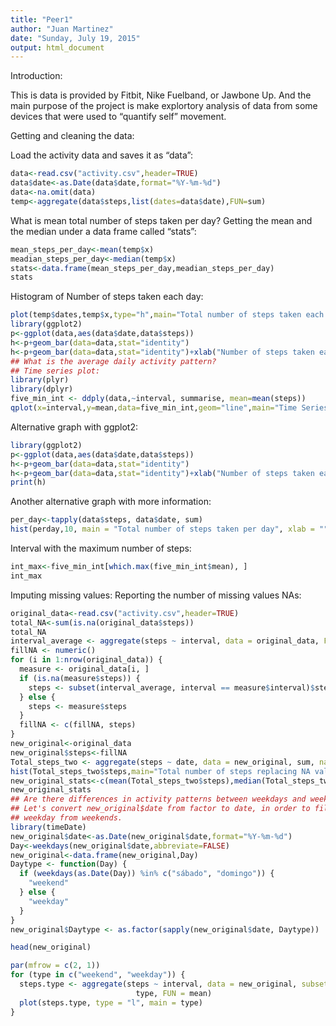 ```yaml
---
title: "Peer1"
author: "Juan Martinez"
date: "Sunday, July 19, 2015"
output: html_document
---
```

Introduction:

This is data is provided by Fitbit, Nike Fuelband, or Jawbone Up. And the main purpose of the project is make explortory analysis of data from some devices that were used to "quantify self" movement.

Getting and cleaning the data:

Load the activity data and saves it as "data":
```r
data<-read.csv("activity.csv",header=TRUE) 
data$date<-as.Date(data$date,format="%Y-%m-%d")
data<-na.omit(data)
temp<-aggregate(data$steps,list(dates=data$date),FUN=sum)
```

What is mean total number of steps taken per day?
Getting the mean and the median under a data frame called "stats":
```r
mean_steps_per_day<-mean(temp$x)
meadian_steps_per_day<-median(temp$x)
stats<-data.frame(mean_steps_per_day,meadian_steps_per_day)
stats
```

Histogram of Number of steps taken each day:

```r
plot(temp$dates,temp$x,type="h",main="Total number of steps taken each day",xlab="Dates",ylab="Steps per day")
library(ggplot2)
p<-ggplot(data,aes(data$date,data$steps))
h<-p+geom_bar(data=data,stat="identity")
h<-p+geom_bar(data=data,stat="identity")+xlab("Number of steps taken each day")+ylab("Frequency of steps taken each day")
## What is the average daily activity pattern?
## Time series plot:
library(plyr)
library(dplyr)
five_min_int <- ddply(data,~interval, summarise, mean=mean(steps))
qplot(x=interval,y=mean,data=five_min_int,geom="line",main="Time Series: Average number of steps across all days",xlab="5 minute interval",ylab="Number of Steps")
```

Alternative graph with ggplot2:

```r
library(ggplot2)
p<-ggplot(data,aes(data$date,data$steps))
h<-p+geom_bar(data=data,stat="identity")
h<-p+geom_bar(data=data,stat="identity")+xlab("Number of steps taken each day")+ylab("Frequency of steps taken each day")
print(h)
```

Another alternative graph with more information:

```r
per_day<-tapply(data$steps, data$date, sum)
hist(perday,10, main = "Total number of steps taken per day", xlab = "")
```

Interval with the maximum number of steps:

```r
int_max<-five_min_int[which.max(five_min_int$mean), ]
int_max
```
 Imputing missing values:
 Reporting the number of missing values NAs:

```r
original_data<-read.csv("activity.csv",header=TRUE)
total_NA<-sum(is.na(original_data$steps))
total_NA
interval_average <- aggregate(steps ~ interval, data = original_data, FUN = mean)
fillNA <- numeric()
for (i in 1:nrow(original_data)) {
  measure <- original_data[i, ]
  if (is.na(measure$steps)) {
    steps <- subset(interval_average, interval == measure$interval)$steps
  } else {
    steps <- measure$steps
  }
  fillNA <- c(fillNA, steps)
}
new_original<-original_data
new_original$steps<-fillNA
Total_steps_two <- aggregate(steps ~ date, data = new_original, sum, na.rm = TRUE)
hist(Total_steps_two$steps,main="Total number of steps replacing NA values by the mean",xlab="Number of steps",col="green")
new_original_stats<-c(mean(Total_steps_two$steps),median(Total_steps_two$steps))
new_original_stats
## Are there differences in activity patterns between weekdays and weekends?
## Let's convert new_original$date from factor to date, in order to filer
## weekday from weekends.
library(timeDate)
new_original$date<-as.Date(new_original$date,format="%Y-%m-%d")
Day<-weekdays(new_original$date,abbreviate=FALSE)
new_original<-data.frame(new_original,Day)
Daytype <- function(Day) {
  if (weekdays(as.Date(Day)) %in% c("sábado", "domingo")) {
    "weekend"
  } else {
    "weekday"
  }
}
new_original$Daytype <- as.factor(sapply(new_original$date, Daytype))

head(new_original)
```


```r
par(mfrow = c(2, 1))
for (type in c("weekend", "weekday")) {
  steps.type <- aggregate(steps ~ interval, data = new_original, subset = new_original$Daytype == 
                            type, FUN = mean)
  plot(steps.type, type = "l", main = type)
}
```

